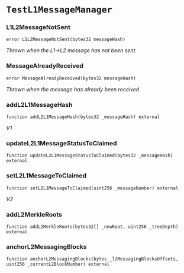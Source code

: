 # `TestL1MessageManager`

### L1L2MessageNotSent

```solidity
error L1L2MessageNotSent(bytes32 messageHash)
```

_Thrown when the L1->L2 message has not been sent._

### MessageAlreadyReceived

```solidity
error MessageAlreadyReceived(bytes32 messageHash)
```

_Thrown when the message has already been received._

### addL2L1MessageHash

```solidity
function addL2L1MessageHash(bytes32 _messageHash) external
```

_V1_

### updateL2L1MessageStatusToClaimed

```solidity
function updateL2L1MessageStatusToClaimed(bytes32 _messageHash) external
```

### setL2L1MessageToClaimed

```solidity
function setL2L1MessageToClaimed(uint256 _messageNumber) external
```

_V2_

### addL2MerkleRoots

```solidity
function addL2MerkleRoots(bytes32[] _newRoot, uint256 _treeDepth) external
```

### anchorL2MessagingBlocks

```solidity
function anchorL2MessagingBlocks(bytes _l2MessagingBlocksOffsets, uint256 _currentL2BlockNumber) external
```

